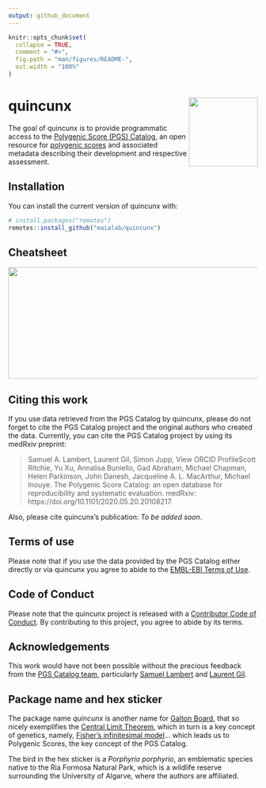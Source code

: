 ```yaml
---
output: github_document
---
```


<!-- README.md is generated from README.Rmd. Please edit that file -->

```r
knitr::opts_chunk$set(
  collapse = TRUE,
  comment = "#>",
  fig.path = "man/figures/README-",
  out.width = "100%"
)
```

# quincunx <img src='man/figures/logo.svg' align="right" height="139" />

<!-- badges: start -->
<!-- badges: end -->

The goal of quincunx is to provide programmatic access to the [Polygenic Score (PGS) Catalog](https://www.pgscatalog.org/), an open resource for [polygenic scores](https://en.wikipedia.org/wiki/Polygenic_score) and associated metadata describing their development and respective assessment.

## Installation

You can install the current version of quincunx with:

```r
# install.packages("remotes")
remotes::install_github("maialab/quincunx")
```

## Cheatsheet

<a href="https://github.com/ramiromagno/cheatsheets/blob/master/quincunx/quincunx_cheatsheet.pdf"><img src="https://raw.githubusercontent.com/ramiromagno/cheatsheets/master/quincunx/quincunx_cheatsheet.png" width="615" height="225"/></a>  

## Citing this work

If you use data retrieved from the PGS Catalog by quincunx, please do not forget to cite the PGS Catalog project and the original authors who created the data. Currently, you can cite the PGS Catalog project by using its medRxiv preprint:

> Samuel A. Lambert, Laurent Gil, Simon Jupp,  View ORCID ProfileScott Ritchie, Yu Xu, Annalisa Buniello, Gad Abraham, Michael Chapman, Helen Parkinson, John Danesh, Jacqueline A. L. MacArthur, Michael Inouye. The Polygenic Score Catalog: an open database for reproducibility and systematic evaluation. medRxiv: https://doi.org/10.1101/2020.05.20.20108217.

Also, please cite quincunx's publication: _To be added soon_.

## Terms of use

Please note that if you use the data provided by the PGS Catalog either directly or via quincunx you agree to abide to the [EMBL-EBI Terms of Use](https://www.ebi.ac.uk/about/terms-of-use/).

## Code of Conduct

Please note that the quincunx project is released with a [Contributor Code of Conduct](https://maialab.org/quincunx/CODE_OF_CONDUCT.html). By contributing to this project, you agree to abide by its terms.

## Acknowledgements

This work would have not been possible without the precious feedback from the [PGS Catalog team](https://www.pgscatalog.org/), particularly [Samuel Lambert](https://www.ebi.ac.uk/about/people/samuel-lambert) and [Laurent Gil](https://www.sanger.ac.uk/person/gil-laurent/).

## Package name and hex sticker

The package name *quincunx* is another name for [Galton Board](https://en.wikipedia.org/wiki/Bean_machine), that so nicely exemplifies the [Central Limit Theorem](https://en.wikipedia.org/wiki/Central_limit_theorem), which in turn is a key concept of genetics, namely, [Fisher’s infinitesimal model](https://doi.org/10.1016/j.tpb.2017.09.003)... which leads us to Polygenic Scores, the key concept of the PGS Catalog.

The bird in the hex sticker is a *Porphyrio porphyrio*, an emblematic species native to the Ria Formosa Natural Park, which is a wildlife reserve surrounding the University of Algarve, where the authors are affiliated.
